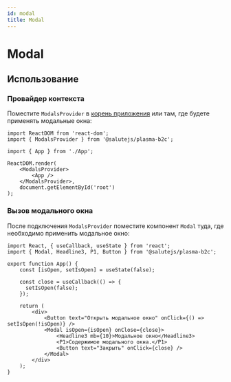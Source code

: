 ```yaml
---
id: modal
title: Modal
---
```



# Modal

<Badge title="styled-components" desctiption="Доступен только в сборке `styled-components`" />

<Description name="Modal" />
<PropsTable name="Modal" />
<StorybookLink name="Modal" />

## Использование

### Провайдер контекста
Поместите `ModalsProvider` в [корень приложения](../../#корень-приложения) или там, где будете применять модальные окна:

```tsx title="index.ts"
import ReactDOM from 'react-dom';
import { ModalsProvider } from '@salutejs/plasma-b2c';

import { App } from './App';

ReactDOM.render(
    <ModalsProvider>
        <App />
    </ModalsProvider>,
    document.getElementById('root')
);
```

### Вызов модального окна
После подключения `ModalsProvider` поместите компонент `Modal` туда, где необходимо применить модальное окно:

```tsx live
import React, { useCallback, useState } from 'react';
import { Modal, Headline3, P1, Button } from '@salutejs/plasma-b2c';

export function App() {
    const [isOpen, setIsOpen] = useState(false);

    const close = useCallback(() => {
      setIsOpen(false);
    });

    return (
        <div>
            <Button text="Открыть модальное окно" onClick={() => setIsOpen(!isOpen)} />
            <Modal isOpen={isOpen} onClose={close}>
                <Headline3 mb={10}>Модальное окно</Headline3>
                <P1>Содержимое модального окна.</P1>
                <Button text="Закрыть" onClick={close} />
            </Modal>
        </div>
    );
}
```
